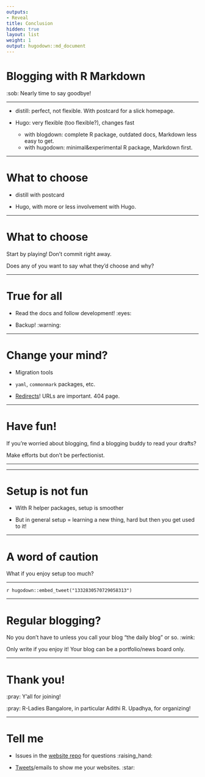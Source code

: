 ```yaml
---
outputs:
- Reveal
title: Conclusion
hidden: true
layout: list
weight: 1
output: hugodown::md_document
---
```


# Blogging with R Markdown

:sob: Nearly time to say goodbye!

---

* distill: perfect, not flexible. With postcard for a slick homepage.

* Hugo: very flexible (too flexible?), changes fast
    * with blogdown: complete R package, outdated docs, Markdown less easy to get.
    * with hugodown: minimal&experimental R package, Markdown first.

---

# What to choose

* distill with postcard

* Hugo, with more or less involvement with Hugo. 

---

# What to choose

Start by playing! Don't commit right away.

Does any of you want to say what they'd choose and why?

---

# True for all

* Read the docs and follow development! :eyes:

* Backup! :warning:

---

# Change your mind?

* Migration tools

* `yaml`, `commonmark` packages, etc.

* [Redirects](https://yihui.org/en/2017/11/301-redirect/)! URLs are important. 404 page.

---

# Have fun!

If you're worried about blogging, find a blogging buddy to read your drafts?

Make efforts but don't be perfectionist.

---

```{=html}
<script async class="speakerdeck-embed" data-id="5106edda6ee44324b5fdffd82e15d249" data-ratio="1.8" src="https://speakerdeck.com/assets/embed.js"></script>
```

---

# Setup is not fun

* With R helper packages, setup is smoother

* But in general setup = learning a new thing, hard but then you get used to it!

---

# A word of caution

What if you enjoy setup too much?

---

`r hugodown::embed_tweet("1332830570729058313")`

---

# Regular blogging?

No you don't have to unless you call your blog "the daily blog" or so. :wink:

Only write if you enjoy it! Your blog can be a portfolio/news board only.

---

# Thank you!

:pray: Y'all for joining!

:pray: R-Ladies Bangalore, in particular Adithi R. Upadhya, for organizing!

---

# Tell me

* Issues in the [website repo](https://github.com/maelle/rladies-blr-rmd-blogging/issues) for questions  :raising_hand:

* [Tweets](https://twitter.com/ma_salmon)/emails to show me your websites. :star:
